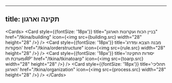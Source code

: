***

## title: תקינה וארגון


\<Cards>
\<Card style={{fontSize: '18px'}} title="בניין הכוח ועקרונות הארגון" href="/tkina/building" icon={\<img src={building.src} width="28" height="28" />} />
\<Card style={{fontSize: '18px'}} title='מבנה הצבא ומדרג הפקודות' href="/tkina/orderstructure" icon={\<img src={rule.src} width="28" height="28" />} />
\<Card style={{fontSize: '18px'}} title='יסודות התקינה ומערכת תוRP' href="/tkina/tkinatoarp" icon={\<img src={toarp.src} width="28" height="28" />} />
\<Card style={{fontSize: '18px'}} title='תהליכי הארגון' href="/tkina/organization" icon={\<img src={process.src} width="28" height="28" />} />
\</Cards>